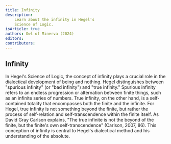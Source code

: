 ```yaml
---
title: Infinity
description:
    Learn about the infinity in Hegel's
    Science of Logic.
isArticle: true
authors: Owl of Minerva (2024)
editors:
contributors:
---
```


## Infinity

In Hegel's Science of Logic, the concept of infinity plays a crucial role in the
dialectical development of being and nothing. Hegel distinguishes between
"spurious infinity" (or "bad infinity") and "true infinity." Spurious infinity
refers to an endless progression or alternation between finite things, such as
an infinite series of numbers. True infinity, on the other hand, is a
self-contained totality that encompasses both the finite and the infinite. For
Hegel, true infinity is not something beyond the finite, but rather the process
of self-relation and self-transcendence within the finite itself. As David Gray
Carlson explains, "The true infinite is not the beyond of the finite, but the
finite's own self-transcendence" (Carlson, 2007, 86). This conception of
infinity is central to Hegel's dialectical method and his understanding of the
absolute.
